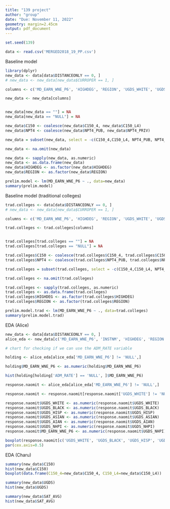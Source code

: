 ```yaml
---
title: "139 project"
author: "group"
date: "Due: November 11, 2022"
geometry: margin=2.45cm
output: pdf_document
---
```


\newcommand{\noin}{\noindent}    
\newcommand{\Var}{\text{Var}}    
\newcommand{\Cov}{\text{Cov}}    


```r
set.seed(139)

data <- read.csv('MERGED2018_19_PP.csv')
```

Baseline model
```r
library(dplyr)
new_data <- data[data$DISTANCEONLY == 0, ]
# new_data <- new_data[new_data$CURROPER == 1, ]

columns <- c('MD_EARN_WNE_P6', 'HIGHDEG', 'REGION', 'UGDS_WHITE', 'UGDS_BLACK', 'UGDS_HISP', 'UGDS_ASIAN', 'UGDS_AIAN', 'UGDS_NHPI', 'C150_4', 'C150_L4', 'UGDS', 'UGDS_MEN', 'NPT4_PUB', 'NPT4_PRIV', 'PCIP04', 'PCIP05', 'PCIP09', 'PCIP11', 'PCIP12', 'PCIP14', 'PCIP23', 'PCIP26', 'PCIP27', 'PCIP38', 'PCIP42', 'PCIP45', 'PCIP50', 'PCIP51', 'PCIP52', 'PCIP54')

new_data <- new_data[columns]


new_data[new_data == ""] = NA
new_data[new_data == "NULL"] = NA

new_data$C150 <- coalesce(new_data$C150_4, new_data$C150_L4)
new_data$NPT4 <- coalesce(new_data$NPT4_PUB, new_data$NPT4_PRIV)

new_data = subset(new_data, select = -c(C150_4,C150_L4, NPT4_PUB, NPT4_PRIV))

new_data <- na.omit(new_data)

new_data <- sapply(new_data, as.numeric)
new_data <- as.data.frame(new_data)
new_data$HIGHDEG <- as.factor(new_data$HIGHDEG)
new_data$REGION <- as.factor(new_data$REGION)

prelim.model <- lm(MD_EARN_WNE_P6 ~ ., data=new_data)
summary(prelim.model)
```

Baseline model (traditional colleges)
```r
trad.colleges <- data[data$DISTANCEONLY == 0, ]
# new_data <- new_data[new_data$CURROPER == 1, ]

columns <- c('MD_EARN_WNE_P6', 'HIGHDEG', 'REGION', 'UGDS_WHITE', 'UGDS_BLACK', 'UGDS_HISP', 'UGDS_ASIAN', 'UGDS_AIAN', 'UGDS_NHPI', 'C150_4', 'C150_L4', 'UGDS', 'UGDS_MEN', 'NPT4_PUB', 'NPT4_PRIV', 'PCIP04', 'PCIP05', 'PCIP09', 'PCIP11', 'PCIP12', 'PCIP14', 'PCIP23', 'PCIP26', 'PCIP27', 'PCIP38', 'PCIP42', 'PCIP45', 'PCIP50', 'PCIP51', 'PCIP52', 'PCIP54', 'ADM_RATE', 'SAT_AVG')

trad.colleges <- trad.colleges[columns]


trad.colleges[trad.colleges == ""] = NA
trad.colleges[trad.colleges == "NULL"] = NA

trad.colleges$C150 <- coalesce(trad.colleges$C150_4, trad.colleges$C150_L4)
trad.colleges$NPT4 <- coalesce(trad.colleges$NPT4_PUB, trad.colleges$NPT4_PRIV)

trad.colleges = subset(trad.colleges, select = -c(C150_4,C150_L4, NPT4_PUB, NPT4_PRIV))

trad.colleges <- na.omit(trad.colleges)

trad.colleges <- sapply(trad.colleges, as.numeric)
trad.colleges <- as.data.frame(trad.colleges)
trad.colleges$HIGHDEG <- as.factor(trad.colleges$HIGHDEG)
trad.colleges$REGION <- as.factor(trad.colleges$REGION)

prelim.model.trad <- lm(MD_EARN_WNE_P6 ~ ., data=trad.colleges)
summary(prelim.model.trad)
```

EDA (Alice)
```r
new_data <- data[data$DISTANCEONLY == 0, ]
alice_eda <- new_data[c('MD_EARN_WNE_P6', 'INSTNM', 'HIGHDEG', 'REGION', 'UGDS_WHITE', 'UGDS_BLACK', 'UGDS_HISP', 'UGDS_ASIAN', 'UGDS_AIAN', 'UGDS_NHPI', 'ADM_RATE')]

# chart for checking if we can use the ADM_RATE variable

holding <- alice_eda[alice_eda['MD_EARN_WNE_P6'] != 'NULL',]

holding$MD_EARN_WNE_P6 <- as.numeric(holding$MD_EARN_WNE_P6)

hist(holding[holding['ADM_RATE'] == 'NULL', ]$MD_EARN_WNE_P6)
```
```r
response.naomit <- alice_eda[alice_eda['MD_EARN_WNE_P6'] != 'NULL',]

response.naomit <- response.naomit[response.naomit['UGDS_WHITE'] != 'NULL',]

response.naomit$UGDS_WHITE <- as.numeric(response.naomit$UGDS_WHITE)
response.naomit$UGDS_BLACK <- as.numeric(response.naomit$UGDS_BLACK)
response.naomit$UGDS_HISP <- as.numeric(response.naomit$UGDS_HISP)
response.naomit$UGDS_ASIAN <- as.numeric(response.naomit$UGDS_ASIAN)
response.naomit$UGDS_AIAN <- as.numeric(response.naomit$UGDS_AIAN)
response.naomit$UGDS_NHPI <- as.numeric(response.naomit$UGDS_NHPI)
response.naomit$MD_EARN_WNE_P6 <- as.numeric(response.naomit$UGDS_NHPI)

boxplot(response.naomit[c('UGDS_WHITE', 'UGDS_BLACK', 'UGDS_HISP', 'UGDS_ASIAN', 'UGDS_AIAN', 'UGDS_NHPI')], las=2, names = c('White', 'Black', 'Hispanic', 'Asian', 'N. American', 'P. Islander'))
par(cex.axis=0.5)
```

EDA (Charu)
```r
summary(new_data$C150)
hist(new_data$C150)
boxplot(data.frame(C150_4=new_data$C150_4, C150_L4=new_data$C150_L4))

summary(new_data$UGDS)
hist(new_data$UGDS)

summary(new_data$SAT_AVG)
hist(new_data$SAT_AVG)
```
